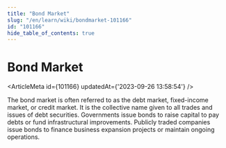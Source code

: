 ```yaml
---
title: "Bond Market"
slug: "/en/learn/wiki/bondmarket-101166"
id: "101166"
hide_table_of_contents: true
---
```



# Bond Market

<ArticleMeta id={101166} updatedAt={'2023-09-26 13:58:54'} />
<div className='border-solid border-b border-t-0 my-4 border-[var(--ifm-color-gray-300)]' />

The bond market is often referred to as the debt market, fixed-income market, or credit market. It is the collective name given to all trades and issues of debt securities. Governments issue bonds to raise capital to pay debts or fund infrastructural improvements. Publicly traded companies issue bonds to finance business expansion projects or maintain ongoing operations.
